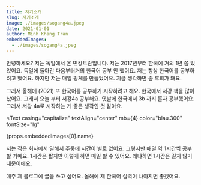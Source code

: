 ```yaml
---
title: 자기소개
slug: 자기소개
image: ./images/sogang4a.jpeg
date: 2021-01-01
author: Minh Khang Tran
embeddedImages:
  - ./images/sogang4a.jpeg
---
```



안녕하세요? 저는 독일에서 온 민캉트란입니다. 저는 2017년부터 한국에 거의 1년 쯤 있었어요. 독일에 돌아간 다음부터거의 한국어 공부 안 했어요. 저는 항상 한국어를 공부하려고 했어요. 하지만 저는 매일 핑계를 만들었어요. 지금 생각하면 좀 후회가 돼요.

그래서 올해에 (2021) 또 한국어를 공부하기 시작하려고 해요. 한국에서 서강 책을 많이 샀어요. 그래서 오늘 부터 서강4a 공부해요. 옛날에 한국에서 3b 까지 혼자 공부했어요. 그래서 서강 4a로 시작하는 게 좋은 생각인 것 같아요.

<GatsbyImage
  image={getImage(props.embeddedImages[0])}
  alt={props.embeddedImages[0].name}
  className="post-img"
/>
<Text
  casing="capitalize"
  textAlign="center"
  mb={4}
  color="blau.300"
  fontSize="lg"
>
  {props.embeddedImages[0].name}
</Text>

저는 작은 회사에서 일해서 주중에 시간이 별로 없어요. 그렇지만 매일 약 1시간씩 공부할 거예요. 1시간은 짧지만 이렇게 하면 매일 할 수 있어요. 왜냐하면 1시간은 길지 않기 때문이에요.

매주 제 블로그에 글을 쓰고 싶어요. 올해에 제 한국어 실력이 나아지면 좋겠어요.
